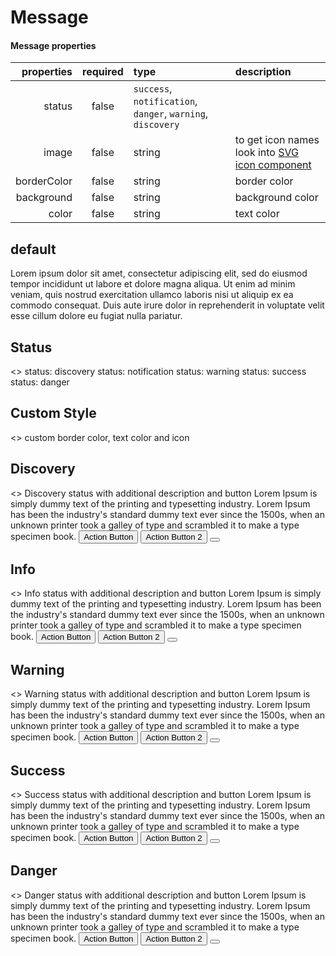
<Meta title="Components/Message" component={Message} />

# Message

#### Message properties

|  properties | required | type                                                                                                               | description                                                                                       |
| ----------: | :------: | :----------------------------------------------------------------------------------------------------------------- | :------------------------------------------------------------------------------------------------ |
|      status |  false   | <code>success</code>, <code>notification</code>, <code>danger</code>, <code>warning</code>, <code>discovery</code> |                                                                                                   |
|       image |  false   | string                                                                                                             | to get icon names look into <a href="?path=/docs/components-svgicon--size">SVG icon component</a> |
| borderColor |  false   | string                                                                                                             | border color                                                                                      |
|  background |  false   | string                                                                                                             | background color                                                                                  |
|       color |  false   | string                                                                                                             | text color                                                                                        |

## default

<Canvas>
  <Story name="default">
    <Message>
      Lorem ipsum dolor sit amet, consectetur adipiscing elit, sed do eiusmod
      tempor incididunt ut labore et dolore magna aliqua. Ut enim ad minim
      veniam, quis nostrud exercitation ullamco laboris nisi ut aliquip ex ea
      commodo consequat. Duis aute irure dolor in reprehenderit in voluptate
      velit esse cillum dolore eu fugiat nulla pariatur.
    </Message>
  </Story>
</Canvas>

## Status

<Canvas>
  <Story name="status">
    <>
      <Message status="discovery" image="help">
        status: discovery
      </Message>
      <Spacer height="1rem" />
      <Message status="notification" image="info">
        status: notification
      </Message>
      <Spacer height="1rem" />
      <Message status="warning" image="warning">
        status: warning
      </Message>
      <Spacer height="1rem" />
      <Message status="success" image="success">
        status: success
      </Message>
      <Spacer height="1rem" />
      <Message status="danger" image="danger">
        status: danger
      </Message>
    </>
  </Story>
</Canvas>

## Custom Style

<Canvas>
  <Story name="custom">
    <>
      <Message
        color={theme.color.support.purple}
        borderColor={theme.color.support.purple}
        image="target"
      >
        custom border color, text color and icon
      </Message>
    </>
  </Story>
</Canvas>

## Discovery

<Canvas>
  <Story name="Discovery">
    <>
      <Message status="discovery" image="help">
        <FlexContainer direction={"column"} alignItems={"start"}>
          <Text
            weight={"medium"}
            color={theme.color.text.text01}
            mb={theme.spacing.spacing00}
          >
            Discovery status with additional description and button
          </Text>
          <Text
            mt={theme.spacing.spacing02}
            mb={theme.spacing.spacing00}
            color={theme.color.text.text02}
          >
            Lorem Ipsum is simply dummy text of the printing and typesetting
            industry. Lorem Ipsum has been the industry's standard dummy text
            ever since the 1500s, when an unknown printer took a galley of type
            and scrambled it to make a type specimen book.
          </Text>
          <FlexContainer>
            <Button size={"md"} mt={theme.spacing.spacing04}>
              Action Button
            </Button>
            <Button
              size={"md"}
              mt={theme.spacing.spacing04}
              ml={theme.spacing.spacing04}
            >
              Action Button 2
            </Button>
          </FlexContainer>
        </FlexContainer>
        <Button size={"sm"} severity={"low"} icon="close"></Button>
      </Message>
    </>
  </Story>
</Canvas>

## Info

<Canvas>
  <Story name="Notification">
    <>
      <Message status="notification" image="info">
        <FlexContainer direction={"column"} alignItems={"start"}>
          <Text
            weight={"medium"}
            color={theme.color.text.info}
            mb={theme.spacing.spacing00}
          >
            Info status with additional description and button
          </Text>
          <Text
            mt={theme.spacing.spacing02}
            mb={theme.spacing.spacing00}
            color={theme.color.text.text02}
          >
            Lorem Ipsum is simply dummy text of the printing and typesetting
            industry. Lorem Ipsum has been the industry's standard dummy text
            ever since the 1500s, when an unknown printer took a galley of type
            and scrambled it to make a type specimen book.
          </Text>
          <FlexContainer>
            <Button
              size={"md"}
              mt={theme.spacing.spacing04}
              status="notification"
            >
              Action Button
            </Button>
            <Button
              size={"md"}
              mt={theme.spacing.spacing04}
              ml={theme.spacing.spacing04}
              status="notification"
            >
              Action Button 2
            </Button>
          </FlexContainer>
        </FlexContainer>
        <Button size={"sm"} severity={"low"} icon="close"></Button>
      </Message>
    </>
  </Story>
</Canvas>

## Warning

<Canvas>
  <Story name="Warning">
    <>
      <Message status="warning" image="warning">
        <FlexContainer direction={"column"} alignItems={"start"}>
          <Text
            weight={"medium"}
            color={theme.color.text.warning}
            mb={theme.spacing.spacing00}
          >
            Warning status with additional description and button
          </Text>
          <Text
            mt={theme.spacing.spacing02}
            mb={theme.spacing.spacing00}
            color={theme.color.text.text02}
          >
            Lorem Ipsum is simply dummy text of the printing and typesetting
            industry. Lorem Ipsum has been the industry's standard dummy text
            ever since the 1500s, when an unknown printer took a galley of type
            and scrambled it to make a type specimen book.
          </Text>
          <FlexContainer>
            <Button size={"md"} mt={theme.spacing.spacing04} status="warning">
              Action Button
            </Button>
            <Button
              size={"md"}
              mt={theme.spacing.spacing04}
              ml={theme.spacing.spacing04}
              status="warning"
            >
              Action Button 2
            </Button>
          </FlexContainer>
        </FlexContainer>
        <Button size={"sm"} severity={"low"} icon="close"></Button>
      </Message>
    </>
  </Story>
</Canvas>

## Success

<Canvas>
  <Story name="Success">
    <>
      <Message status="success" image="success">
        <FlexContainer direction={"column"} alignItems={"start"}>
          <Text
            weight={"medium"}
            color={theme.color.text.success}
            mb={theme.spacing.spacing00}
          >
            Success status with additional description and button
          </Text>
          <Text
            mt={theme.spacing.spacing02}
            mb={theme.spacing.spacing00}
            color={theme.color.text.text02}
          >
            Lorem Ipsum is simply dummy text of the printing and typesetting
            industry. Lorem Ipsum has been the industry's standard dummy text
            ever since the 1500s, when an unknown printer took a galley of type
            and scrambled it to make a type specimen book.
          </Text>
          <FlexContainer>
            <Button size={"md"} mt={theme.spacing.spacing04} status="success">
              Action Button
            </Button>
            <Button
              size={"md"}
              mt={theme.spacing.spacing04}
              ml={theme.spacing.spacing04}
              status="success"
            >
              Action Button 2
            </Button>
          </FlexContainer>
        </FlexContainer>
        <Button size={"sm"} severity={"low"} icon="close"></Button>
      </Message>
    </>
  </Story>
</Canvas>

## Danger

<Canvas>
  <Story name="Danger">
    <>
      <Message status="danger" image="danger">
        <FlexContainer direction={"column"} alignItems={"start"}>
          <Text
            weight={"medium"}
            color={theme.color.text.error}
            mb={theme.spacing.spacing00}
          >
            Danger status with additional description and button
          </Text>
          <Text
            mt={theme.spacing.spacing02}
            mb={theme.spacing.spacing00}
            color={theme.color.text.text02}
          >
            Lorem Ipsum is simply dummy text of the printing and typesetting
            industry. Lorem Ipsum has been the industry's standard dummy text
            ever since the 1500s, when an unknown printer took a galley of type
            and scrambled it to make a type specimen book.
          </Text>
          <FlexContainer>
            <Button size={"md"} mt={theme.spacing.spacing04} status="danger">
              Action Button
            </Button>
            <Button
              size={"md"}
              mt={theme.spacing.spacing04}
              ml={theme.spacing.spacing04}
              status="danger"
            >
              Action Button 2
            </Button>
          </FlexContainer>
        </FlexContainer>
        <Button size={"sm"} severity={"low"} icon="close"></Button>
      </Message>
    </>
  </Story>
</Canvas>
